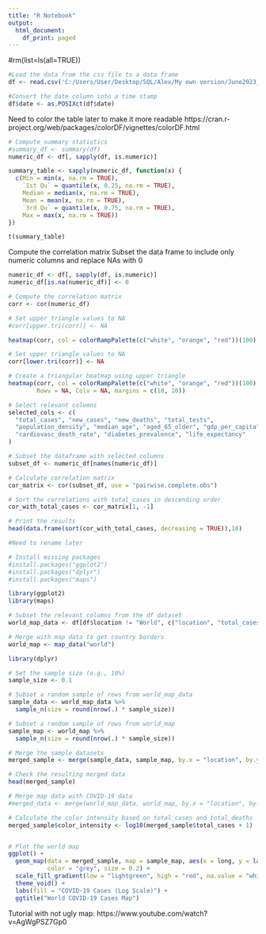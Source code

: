 ---
title: "R Notebook"
output:
  html_document:
    df_print: paged
---

#rm(list=ls(all=TRUE))

```{r}
#Load the data from the csv file to a data frame
df <- read.csv('C:/Users/User/Desktop/SQL/Alex/My own version/June2023_CovidData.csv')

#Convert the date column into a time stamp
df$date <- as.POSIXct(df$date)

```

Need to color the table later to make it more readable
https://cran.r-project.org/web/packages/colorDF/vignettes/colorDF.html
```{r}
# Compute summary statistics
#summary_df <- summary(df)
numeric_df <- df[, sapply(df, is.numeric)]

summary_table <- sapply(numeric_df, function(x) {
  c(Min = min(x, na.rm = TRUE),
    `1st Qu` = quantile(x, 0.25, na.rm = TRUE),
    Median = median(x, na.rm = TRUE),
    Mean = mean(x, na.rm = TRUE),
    `3rd Qu` = quantile(x, 0.75, na.rm = TRUE),
    Max = max(x, na.rm = TRUE))
})

t(summary_table)

```
Compute the correlation matrix
Subset the data frame to include only numeric columns and replace NAs with 0

```{r}
numeric_df <- df[, sapply(df, is.numeric)]
numeric_df[is.na(numeric_df)] <- 0

# Compute the correlation matrix
corr <- cor(numeric_df)

# Set upper triangle values to NA
#corr[upper.tri(corr)] <- NA

heatmap(corr, col = colorRampPalette(c("white", "orange", "red"))(100), symm = FALSE)
```

```{r}
# Set upper triangle values to NA
corr[lower.tri(corr)] <- NA

# Create a triangular heatmap using upper triangle
heatmap(corr, col = colorRampPalette(c("white", "orange", "red"))(100), symm = FALSE, 
        Rowv = NA, Colv = NA, margins = c(10, 10))
```

```{r}
# Select relevant columns
selected_cols <- c(
  "total_cases", "new_cases", "new_deaths", "total_tests",
  "population_density", "median_age", "aged_65_older", "gdp_per_capita",
  "cardiovasc_death_rate", "diabetes_prevalence", "life_expectancy"
)

# Subset the dataframe with selected columns
subset_df <- numeric_df[names(numeric_df)]

# Calculate correlation matrix
cor_matrix <- cor(subset_df, use = "pairwise.complete.obs")

# Sort the correlations with total_cases in descending order
cor_with_total_cases <- cor_matrix[1, -1]

# Print the results
head(data.frame(sort(cor_with_total_cases, decreasing = TRUE)),10)

#Need to rename later
```
```{r}
# Install missing packages
#install.packages("ggplot2")
#install.packages("dplyr")
#install.packages("maps")

library(ggplot2)
library(maps)

# Subset the relevant columns from the df dataset
world_map_data <- df[df$location != "World", c("location", "total_cases", "total_deaths")]

# Merge with map data to get country borders
world_map <- map_data("world")

library(dplyr)

# Set the sample size (e.g., 10%)
sample_size <- 0.1

# Subset a random sample of rows from world_map_data
sample_data <- world_map_data %>%
  sample_n(size = round(nrow(.) * sample_size))

# Subset a random sample of rows from world_map
sample_map <- world_map %>%
  sample_n(size = round(nrow(.) * sample_size))

# Merge the sample datasets
merged_sample <- merge(sample_data, sample_map, by.x = "location", by.y = "region", all.x = TRUE)

# Check the resulting merged data
head(merged_sample)

# Merge map data with COVID-19 data
#merged_data <- merge(world_map_data, world_map, by.x = "location", by.y = "region", all.x = TRUE)

# Calculate the color intensity based on total_cases and total_deaths
merged_sample$color_intensity <- log10(merged_sample$total_cases + 1)


# Plot the world map
ggplot() +
  geom_map(data = merged_sample, map = sample_map, aes(x = long, y = lat, map_id = location, fill = color_intensity), 
           color = "grey", size = 0.2) +
  scale_fill_gradient(low = "lightgreen", high = "red", na.value = "white", guide = "legend") +
  theme_void() +
  labs(fill = "COVID-19 Cases (Log Scale)") +
  ggtitle("World COVID-19 Cases Map")

```
Tutorial with not ugly map: https://www.youtube.com/watch?v=AgWgPSZ7Gp0
